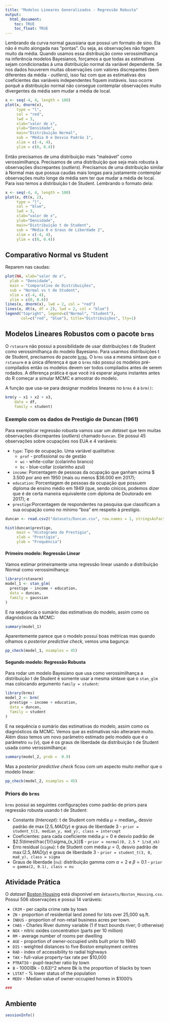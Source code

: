 ```yaml
---
title: "Modelos Lineares Generalizados - Regressão Robusta"
output:
  html_document:
    toc: TRUE
    toc_float: TRUE
---
```


Lembrando da curva normal gaussiana que possui um formato de sino. Ela não é muito alongada nas "pontas". Ou seja, as observações não fogem muito da média. Quando usamos essa distribuição como verossimilhança na inferência modelos Bayesianos, forçamos a que todas as estimativas sejam condicionadas à uma distribuição normal da variável dependente. Se nos dados houverem muitas observações com valores discrepantes (bem diferentes da média - *outliers*), isso faz com que as estimativas dos coeficientes das variáveis independentes fiquem instáveis. Isso ocorre porquê a distribuição normal não consegue contemplar observações muito divergentes da média sem mudar a média de local.

```r
x <- seq(-4, 4, length = 100)
plot(x, dnorm(x),
     type = "l",
     col = "red",
     lwd = 3,
     xlab="valor de x",
     ylab="Densidade",
     main="Distribuição Normal",
     sub = "Média 0 e Desvio Padrão 1",
     xlim = c(-4, 4),
     ylim = c(0, 0.4))
```

Então precisamos de uma distribuição mais "maleável" como verossimilhança. Precisamos de uma distribuição que seja mais robusta à observações discrepantes (*outliers*). Precisamos de uma distribuição similar à Normal mas que possua caudas mais longas para justamente contemplar observações muito longe da média sem ter que mudar a média de local. Para isso temos a distribuição t de Student. Lembrando o formato dela:

```r
x <- seq(-4, 4, length = 100)
plot(x, dt(x, 2),
     type = "l",
     col = "blue",
     lwd = 3,
     xlab="valor de x",
     ylab="Densidade",
     main="Distribuição t de Student",
     sub = "Média 0 e Graus de Liberdade 2",
     xlim = c(-4, 4),
     ylim = c(0, 0.4))
```

## Comparativo Normal vs Student

Reparem nas caudas:

```r
plot(NA, xlab="valor de x",
  ylab = "Densidade",
  main = "Comparativo de Distribuições",
  sub = "Normal vs t de Student",
  xlim = c(-4, 4),
  ylim = c(0, 0.4))
lines(x, dnorm(x), lwd = 2, col = "red")
lines(x, dt(x, df = 2), lwd = 2, col = "blue")
legend("topright", legend=c("Normal", "Student"),
       col=c("red", "blue"), title="Distribuições", lty=1)
```

## Modelos Lineares Robustos com o pacote `brms`

O `rstanarm` não possui a possibilidade de usar distribuições t de Student como verossimilhança do modelo Bayesiano. Para usarmos distribuições t de Student, precisamos do pacote [`brms`](https://paul-buerkner.github.io/brms/). O `brms` usa a mesma síntaxe que o `rstanarm` e a única diferença é que o `brms` não possui os modelos pré-compilados então os modelos devem ser todos compilados antes de serem rodados. A diferença prática é que você irá esperar alguns instantes antes do R começar a simular MCMC e amostrar do modelo.

A função que usa-se para designar modelos lineares no `brms` é a `brm()`:

```r
brm(y ~ x1 + x2 + x3,
    data = df,
    family = student)
```

### Exemplo com os dados de Prestígio de Duncan (1961)

Para exemplicar regressão robusta vamos usar um *dataset* que tem muitas observações discrepantes (*outliers*) chamado `Duncan`. Ele possui 45 observações sobre ocupações nos EUA e 4 variáveis:

* `type`: Tipo de ocupação. Uma variável qualitativa:
  * `prof` - profissional ou de gestão
  * `wc` - white-collar (colarinho branco)
  * `bc` - blue-collar (colarinho azul)
* `income`: Porcentagem de pessoas da ocupação que ganham acima \$ 3.500 por ano em 1950 (mais ou menos \$36.000 em 2017);
* `education`: Porcentagem de pessoas da ocupação que possuem diploma de ensino médio em 1949 (que, sendo cínicos, podemos dizer que é de certa maneira equivalente com diploma de Doutorado em 2017); e
* `prestige`:Porcentagem de respondentes na pesquisa que classificam a sua ocupação como no mínimo "boa" em respeito à prestígio.

```r
duncan <- read.csv2("datasets/Duncan.csv", row.names = 1, stringsAsFactors = T)

hist(duncan$prestige,
     main = "Histograma do Prestígio",
     xlab = "Prestígio",
     ylab = "Frequência")
```

#### Primeiro modelo: Regressão Linear

Vamos estimar primeiramente uma regressão linear usando a distribuição Normal como verossimilhança:

```r
library(rstanarm)
model_1 <- stan_glm(
  prestige ~ income + education,
  data = duncan,
  family = gaussian
)
```

E na sequência o sumário das estimativas do modelo, assim como os diagnósticos da MCMC:

```r
summary(model_1)
```

Aparentemente parece que o modelo possui boas métricas mas quando olhamos o *posterior predictive check*, vemos uma bagunça:

```r
pp_check(model_1, nsamples = 45)
```

#### Segundo modelo: Regressão Robusta

Para rodar um modelo Bayesiano que usa como verossimilhança a distribuição t de Student é somente usar a mesma síntaxe que o `stan_glm` mas colocando argumento `family = student`:

```r
library(brms)
model_2 <- brm(
  prestige ~ income + education,
  data = duncan,
  family = student
)
```

E na sequência o sumário das estimativas do modelo, assim como os diagnósticos da MCMC. Vemos que as estimativas não alteraram muito. Além disso temos um novo parâmetro estimado pelo modelo que é o parâmetro `nu` ($\nu$), que é os graus de liberdade da distribuição t de Student usada como verossimilhança:

```r
summary(model_2, prob =  0.9)
```

Mas a *posterior predictive check* ficou com um aspecto muito melhor que o modelo linear:

```r
pp_check(model_2, nsamples = 45)
```

### Priors do `brms`

`brms` possui as seguintes configurações como padrão de priors para regressão robusta usando t de Student:

* Constante (*Intercept*): t de Student com média $\mu = \text{median}_y$, desvio padrão de $\max(2.5, MAD(y)$ e graus de liberdade $3$ - `prior = student_t(3, median_y, mad_y), class = intercept`
* Coeficientes: para cada coeficiente média $\mu = 0$ e desvio padrão de $2.5\times\frac{1}{\sigma_{x_k}}$ - `prior = normal(0, 2.5 * 1/sd_xk)`
* Erro residual (`sigma`):  t de Student com média $\mu = 0$, desvio padrão de $\max(2.5, MAD(y)$ e graus de liberdade $3$ - `prior = student_t(3, 0, mad_y), class = sigma`
* Graus de liberdade (`nu`): distribuição gamma com  $\alpha = 2$ e $\beta = 0.1$ - `prior = gamma(2, 0.1), class = nu`

## Atividade Prática

O *dataset* [Boston Housing](https://www.kaggle.com/altavish/boston-housing-dataset) está disponível em `datasets/Boston_Housing.csv`. Possui 506 observações e possui 14 variáveis:

* `CRIM` - per capita crime rate by town
* `ZN` - proportion of residential land zoned for lots over 25,000 sq.ft.
* `INDUS` - proportion of non-retail business acres per town.
* `CHAS` - Charles River dummy variable (1 if tract bounds river; 0 otherwise)
* `NOX` - nitric oxides concentration (parts per 10 million)
* `RM` - average number of rooms per dwelling
* `AGE` - proportion of owner-occupied units built prior to 1940
* `DIS` - weighted distances to five Boston employment centres
* `RAD` - index of accessibility to radial highways
* `TAX` - full-value property-tax rate per $10,000
* `PTRATIO` - pupil-teacher ratio by town
* `B` - 1000(Bk - 0.63)^2 where Bk is the proportion of blacks by town
* `LSTAT` - % lower status of the population
* `MEDV` - Median value of owner-occupied homes in $1000's

```r
###
```


## Ambiente

```r
sessionInfo()
```
